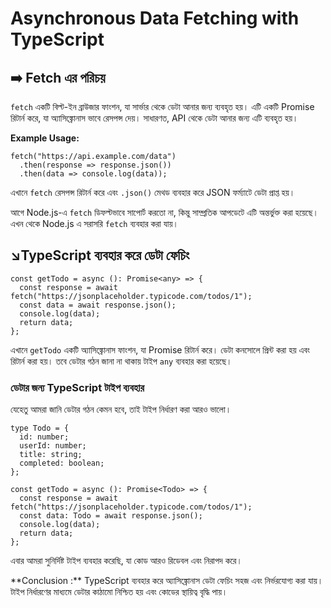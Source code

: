 
# Asynchronous Data Fetching with TypeScript

## ➡️ **Fetch এর পরিচয়**

`fetch` একটি বিল্ট-ইন ব্রাউজার ফাংশন, যা সার্ভার থেকে ডেটা আনার জন্য ব্যবহৃত হয়। এটি একটি Promise রিটার্ন করে, যা অ্যাসিঙ্ক্রোনাস ভাবে রেসপন্স দেয়। সাধারণত, API থেকে ডেটা আনার জন্য এটি ব্যবহৃত হয়।

**Example Usage:**

```tsx
fetch("https://api.example.com/data")
  .then(response => response.json())
  .then(data => console.log(data));

```

এখানে `fetch` রেসপন্স রিটার্ন করে এবং `.json()` মেথড ব্যবহার করে JSON ফর্ম্যাটে ডেটা প্রাপ্ত হয়।

আগে Node.js-এ `fetch` ডিফল্টভাবে সাপোর্ট করতো না, কিন্তু সাম্প্রতিক আপডেটে এটি অন্তর্ভুক্ত করা হয়েছে। এখন থেকে Node.js এ সরাসরি `fetch` ব্যবহার করা যায়।

## ↘️TypeScript ব্যবহার করে ডেটা ফেচিং

```tsx
const getTodo = async (): Promise<any> => {
  const response = await fetch("https://jsonplaceholder.typicode.com/todos/1");
  const data = await response.json();
  console.log(data);
  return data;
};
```

এখানে `getTodo` একটি অ্যাসিঙ্ক্রোনাস ফাংশন, যা Promise রিটার্ন করে। ডেটা কনসোলে প্রিন্ট করা হয় এবং রিটার্ন করা হয়। তবে ডেটার গঠন জানা না থাকায় টাইপ `any` ব্যবহার করা হয়েছে।

### ডেটার জন্য TypeScript টাইপ ব্যবহার

যেহেতু আমরা জানি ডেটার গঠন কেমন হবে, তাই টাইপ নির্ধারণ করা আরও ভালো।

```tsx
type Todo = {
  id: number;
  userId: number;
  title: string;
  completed: boolean;
};

const getTodo = async (): Promise<Todo> => {
  const response = await fetch("https://jsonplaceholder.typicode.com/todos/1");
  const data: Todo = await response.json();
  console.log(data);
  return data;
};
```

এবার আমরা সুনির্দিষ্ট টাইপ ব্যবহার করেছি, যা কোড আরও রিডেবল এবং নিরাপদ করে।

<Callout emoji='✍️'>
**Conclusion :** TypeScript ব্যবহার করে অ্যাসিঙ্ক্রোনাস ডেটা ফেচিং সহজ এবং নির্ভরযোগ্য করা যায়। টাইপ নির্ধারণের মাধ্যমে ডেটার কাঠামো নিশ্চিত হয় এবং কোডের স্থায়িত্ব বৃদ্ধি পায়।
</Callout>